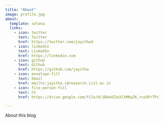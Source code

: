 ```yaml
---
title: "About"
image: profile.jpg
about:
  template: solana
  links:
    - icon: twitter
      text: Twitter
      href: https://twitter.com/jayitha4
    - icon: linkedin
      text: LinkedIn
      href: https://linkedin.com
    - icon: github
      text: Github
      href: https://github.com/jayitha
    - icon: envelope-fill
      text: Email
      href: mailto:jayitha.c@research.iiit.ac.in
    - icon: file-person-fill
      text: CV
      href: https://drive.google.com/file/d/1DUe4Z3uklhMKpZK_ruzkPrTPcIVuMq6k/view?usp=sharing

---
```


About this blog


